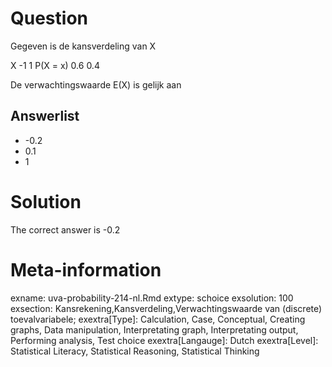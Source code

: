 Question
========

Gegeven is de kansverdeling van X

X -1 1
P(X = x) 0.6 0.4

De verwachtingswaarde E(X) is gelijk aan 

Answerlist
----------
* -0.2
* 0.1
* 1

Solution
========

The correct answer is  -0.2 

Meta-information
================
exname: uva-probability-214-nl.Rmd 
extype: schoice 
exsolution: 100 
exsection: Kansrekening,Kansverdeling,Verwachtingswaarde van (discrete) toevalvariabele; 
exextra[Type]: Calculation, Case, Conceptual, Creating graphs, Data manipulation, Interpretating graph, Interpretating output, Performing analysis, Test choice 
exextra[Langauge]: Dutch 
exextra[Level]: Statistical Literacy, Statistical Reasoning, Statistical Thinking 
